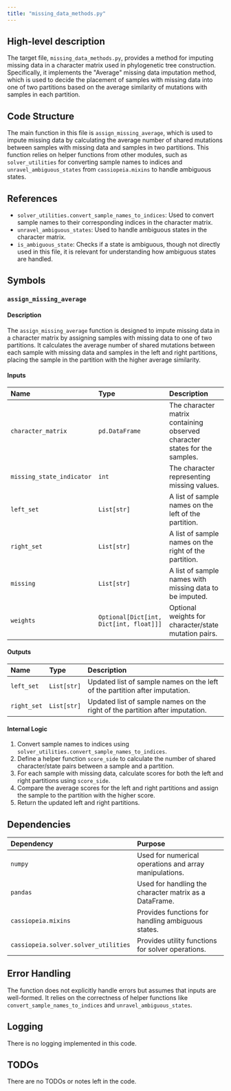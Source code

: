```yaml
---
title: "missing_data_methods.py"
---
```


## High-level description

The target file, `missing_data_methods.py`, provides a method for imputing missing data in a character matrix used in phylogenetic tree construction. Specifically, it implements the "Average" missing data imputation method, which is used to decide the placement of samples with missing data into one of two partitions based on the average similarity of mutations with samples in each partition.

## Code Structure

The main function in this file is `assign_missing_average`, which is used to impute missing data by calculating the average number of shared mutations between samples with missing data and samples in two partitions. This function relies on helper functions from other modules, such as `solver_utilities` for converting sample names to indices and `unravel_ambiguous_states` from `cassiopeia.mixins` to handle ambiguous states.

## References

- `solver_utilities.convert_sample_names_to_indices`: Used to convert sample names to their corresponding indices in the character matrix.
- `unravel_ambiguous_states`: Used to handle ambiguous states in the character matrix.
- `is_ambiguous_state`: Checks if a state is ambiguous, though not directly used in this file, it is relevant for understanding how ambiguous states are handled.

## Symbols

### `assign_missing_average`
#### Description
The `assign_missing_average` function is designed to impute missing data in a character matrix by assigning samples with missing data to one of two partitions. It calculates the average number of shared mutations between each sample with missing data and samples in the left and right partitions, placing the sample in the partition with the higher average similarity.

#### Inputs
| Name                  | Type                | Description                                                                 |
|:----------------------|:--------------------|:----------------------------------------------------------------------------|
| `character_matrix`    | `pd.DataFrame`      | The character matrix containing observed character states for the samples.  |
| `missing_state_indicator` | `int`           | The character representing missing values.                                  |
| `left_set`            | `List[str]`         | A list of sample names on the left of the partition.                        |
| `right_set`           | `List[str]`         | A list of sample names on the right of the partition.                       |
| `missing`             | `List[str]`         | A list of sample names with missing data to be imputed.                     |
| `weights`             | `Optional[Dict[int, Dict[int, float]]]` | Optional weights for character/state mutation pairs.                        |

#### Outputs
| Name       | Type                | Description                                                                 |
|:-----------|:--------------------|:----------------------------------------------------------------------------|
| `left_set` | `List[str]`         | Updated list of sample names on the left of the partition after imputation. |
| `right_set`| `List[str]`         | Updated list of sample names on the right of the partition after imputation.|

#### Internal Logic
1. Convert sample names to indices using `solver_utilities.convert_sample_names_to_indices`.
2. Define a helper function `score_side` to calculate the number of shared character/state pairs between a sample and a partition.
3. For each sample with missing data, calculate scores for both the left and right partitions using `score_side`.
4. Compare the average scores for the left and right partitions and assign the sample to the partition with the higher score.
5. Return the updated left and right partitions.

## Dependencies

| Dependency | Purpose                                                                 |
|:-----------|:------------------------------------------------------------------------|
| `numpy`    | Used for numerical operations and array manipulations.                  |
| `pandas`   | Used for handling the character matrix as a DataFrame.                  |
| `cassiopeia.mixins` | Provides functions for handling ambiguous states.              |
| `cassiopeia.solver.solver_utilities` | Provides utility functions for solver operations.|

## Error Handling
The function does not explicitly handle errors but assumes that inputs are well-formed. It relies on the correctness of helper functions like `convert_sample_names_to_indices` and `unravel_ambiguous_states`.

## Logging
There is no logging implemented in this code.

## TODOs
There are no TODOs or notes left in the code.